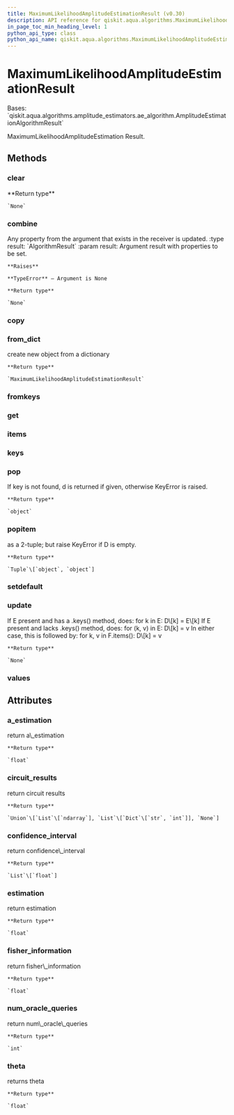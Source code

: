 ```yaml
---
title: MaximumLikelihoodAmplitudeEstimationResult (v0.30)
description: API reference for qiskit.aqua.algorithms.MaximumLikelihoodAmplitudeEstimationResult in qiskit v0.30
in_page_toc_min_heading_level: 1
python_api_type: class
python_api_name: qiskit.aqua.algorithms.MaximumLikelihoodAmplitudeEstimationResult
---
```


# MaximumLikelihoodAmplitudeEstimationResult

<Class id="qiskit.aqua.algorithms.MaximumLikelihoodAmplitudeEstimationResult" isDedicatedPage={true} github="https://github.com/qiskit-community/qiskit-aqua/tree/stable/0.9/qiskit/aqua/algorithms/amplitude_estimators/mlae.py" signature="MaximumLikelihoodAmplitudeEstimationResult(a_dict=None)" modifiers="class">
  Bases: `qiskit.aqua.algorithms.amplitude_estimators.ae_algorithm.AmplitudeEstimationAlgorithmResult`

  MaximumLikelihoodAmplitudeEstimation Result.

  ## Methods

  <span id="qiskit-aqua-algorithms-maximumlikelihoodamplitudeestimationresult-clear" />

  ### clear

  <Function id="qiskit.aqua.algorithms.MaximumLikelihoodAmplitudeEstimationResult.clear" signature="MaximumLikelihoodAmplitudeEstimationResult.clear()">
    **Return type**

    `None`
  </Function>

  <span id="qiskit-aqua-algorithms-maximumlikelihoodamplitudeestimationresult-combine" />

  ### combine

  <Function id="qiskit.aqua.algorithms.MaximumLikelihoodAmplitudeEstimationResult.combine" signature="MaximumLikelihoodAmplitudeEstimationResult.combine(result)">
    Any property from the argument that exists in the receiver is updated. :type result: `AlgorithmResult` :param result: Argument result with properties to be set.

    **Raises**

    **TypeError** – Argument is None

    **Return type**

    `None`
  </Function>

  <span id="qiskit-aqua-algorithms-maximumlikelihoodamplitudeestimationresult-copy" />

  ### copy

  <Function id="qiskit.aqua.algorithms.MaximumLikelihoodAmplitudeEstimationResult.copy" signature="MaximumLikelihoodAmplitudeEstimationResult.copy()" />

  <span id="qiskit-aqua-algorithms-maximumlikelihoodamplitudeestimationresult-from-dict" />

  ### from\_dict

  <Function id="qiskit.aqua.algorithms.MaximumLikelihoodAmplitudeEstimationResult.from_dict" signature="MaximumLikelihoodAmplitudeEstimationResult.from_dict(a_dict)" modifiers="static">
    create new object from a dictionary

    **Return type**

    `MaximumLikelihoodAmplitudeEstimationResult`
  </Function>

  <span id="qiskit-aqua-algorithms-maximumlikelihoodamplitudeestimationresult-fromkeys" />

  ### fromkeys

  <Function id="qiskit.aqua.algorithms.MaximumLikelihoodAmplitudeEstimationResult.fromkeys" signature="MaximumLikelihoodAmplitudeEstimationResult.fromkeys(iterable, value=None)" modifiers="classmethod" />

  <span id="qiskit-aqua-algorithms-maximumlikelihoodamplitudeestimationresult-get" />

  ### get

  <Function id="qiskit.aqua.algorithms.MaximumLikelihoodAmplitudeEstimationResult.get" signature="MaximumLikelihoodAmplitudeEstimationResult.get(k[, d]) → D[k] if k in D, else d. d defaults to None." />

  <span id="qiskit-aqua-algorithms-maximumlikelihoodamplitudeestimationresult-items" />

  ### items

  <Function id="qiskit.aqua.algorithms.MaximumLikelihoodAmplitudeEstimationResult.items" signature="MaximumLikelihoodAmplitudeEstimationResult.items() → a set-like object providing a view on D’s items" />

  <span id="qiskit-aqua-algorithms-maximumlikelihoodamplitudeestimationresult-keys" />

  ### keys

  <Function id="qiskit.aqua.algorithms.MaximumLikelihoodAmplitudeEstimationResult.keys" signature="MaximumLikelihoodAmplitudeEstimationResult.keys() → a set-like object providing a view on D’s keys" />

  <span id="qiskit-aqua-algorithms-maximumlikelihoodamplitudeestimationresult-pop" />

  ### pop

  <Function id="qiskit.aqua.algorithms.MaximumLikelihoodAmplitudeEstimationResult.pop" signature="MaximumLikelihoodAmplitudeEstimationResult.pop(key, default=None)">
    If key is not found, d is returned if given, otherwise KeyError is raised.

    **Return type**

    `object`
  </Function>

  <span id="qiskit-aqua-algorithms-maximumlikelihoodamplitudeestimationresult-popitem" />

  ### popitem

  <Function id="qiskit.aqua.algorithms.MaximumLikelihoodAmplitudeEstimationResult.popitem" signature="MaximumLikelihoodAmplitudeEstimationResult.popitem()">
    as a 2-tuple; but raise KeyError if D is empty.

    **Return type**

    `Tuple`\[`object`, `object`]
  </Function>

  <span id="qiskit-aqua-algorithms-maximumlikelihoodamplitudeestimationresult-setdefault" />

  ### setdefault

  <Function id="qiskit.aqua.algorithms.MaximumLikelihoodAmplitudeEstimationResult.setdefault" signature="MaximumLikelihoodAmplitudeEstimationResult.setdefault(k[, d]) → D.get(k,d), also set D[k]=d if k not in D" />

  <span id="qiskit-aqua-algorithms-maximumlikelihoodamplitudeestimationresult-update" />

  ### update

  <Function id="qiskit.aqua.algorithms.MaximumLikelihoodAmplitudeEstimationResult.update" signature="MaximumLikelihoodAmplitudeEstimationResult.update(*args, **kwargs)">
    If E present and has a .keys() method, does: for k in E: D\[k] = E\[k] If E present and lacks .keys() method, does: for (k, v) in E: D\[k] = v In either case, this is followed by: for k, v in F.items(): D\[k] = v

    **Return type**

    `None`
  </Function>

  <span id="qiskit-aqua-algorithms-maximumlikelihoodamplitudeestimationresult-values" />

  ### values

  <Function id="qiskit.aqua.algorithms.MaximumLikelihoodAmplitudeEstimationResult.values" signature="MaximumLikelihoodAmplitudeEstimationResult.values() → an object providing a view on D’s values" />

  ## Attributes

  ### a\_estimation

  <Attribute id="qiskit.aqua.algorithms.MaximumLikelihoodAmplitudeEstimationResult.a_estimation">
    return a\_estimation

    **Return type**

    `float`
  </Attribute>

  ### circuit\_results

  <Attribute id="qiskit.aqua.algorithms.MaximumLikelihoodAmplitudeEstimationResult.circuit_results">
    return circuit results

    **Return type**

    `Union`\[`List`\[`ndarray`], `List`\[`Dict`\[`str`, `int`]], `None`]
  </Attribute>

  ### confidence\_interval

  <Attribute id="qiskit.aqua.algorithms.MaximumLikelihoodAmplitudeEstimationResult.confidence_interval">
    return confidence\_interval

    **Return type**

    `List`\[`float`]
  </Attribute>

  ### estimation

  <Attribute id="qiskit.aqua.algorithms.MaximumLikelihoodAmplitudeEstimationResult.estimation">
    return estimation

    **Return type**

    `float`
  </Attribute>

  ### fisher\_information

  <Attribute id="qiskit.aqua.algorithms.MaximumLikelihoodAmplitudeEstimationResult.fisher_information">
    return fisher\_information

    **Return type**

    `float`
  </Attribute>

  ### num\_oracle\_queries

  <Attribute id="qiskit.aqua.algorithms.MaximumLikelihoodAmplitudeEstimationResult.num_oracle_queries">
    return num\_oracle\_queries

    **Return type**

    `int`
  </Attribute>

  ### theta

  <Attribute id="qiskit.aqua.algorithms.MaximumLikelihoodAmplitudeEstimationResult.theta">
    returns theta

    **Return type**

    `float`
  </Attribute>
</Class>

